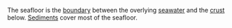 The seafloor is the [[boundary]] between the overlying [[seawater]] and the [[crust]] below. [[Sediment]]s cover most of the seafloor.